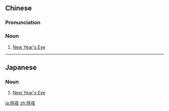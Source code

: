 ==Chinese==
{{zh-forms}}

===Pronunciation===
{{zh-pron
|m=chúyè
|c=ceoi4 je6
|cat=n
}}

===Noun===
{{zh-noun}}

# {{lb|zh|literary}} [[New Year's Eve]]

----

==Japanese==
{{ja-kanjitab|じょ|や|yomi=o}}

===Noun===
{{ja-noun|じょや}}

# [[New Year's Eve]]

[[ja:除夜]]
[[zh:除夜]]
